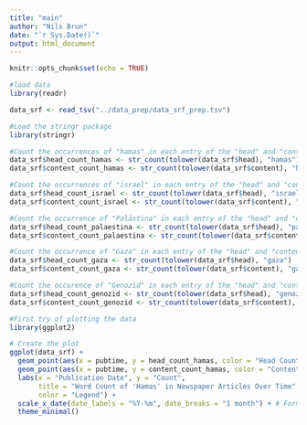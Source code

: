 ```yaml
---
title: "main"
author: "Nils Brun"
date: "`r Sys.Date()`"
output: html_document
---
```


```r
knitr::opts_chunk$set(echo = TRUE)
```

```r
#load data
library(readr)

data_srf <- read_tsv("../data_prep/data_srf_prep.tsv")
```


```r
#Load the stringr package
library(stringr)

#Count the occurrences of "hamas" in each entry of the "head" and "content" column, case insensitive
data_srf$head_count_hamas <- str_count(tolower(data_srf$head), "hamas")
data_srf$content_count_hamas <- str_count(tolower(data_srf$content), "hamas")

#Count the occurrences of "israel" in each entry of the "head" and "content" column, case insensitive
data_srf$head_count_israel <- str_count(tolower(data_srf$head), "israel")
data_srf$content_count_israel <- str_count(tolower(data_srf$content), "israel")

#Count the occurrence of "Palästina" in each entry of the "head" and "content column, case insensitive
data_srf$head_count_palaestina <- str_count(tolower(data_srf$head), "palästina")
data_srf$content_count_palaestina <- str_count(tolower(data_srf$content), "palästina")

#Count the occurrence of "Gaza" in each entry of the "head" and "content column, case insensitive
data_srf$head_count_gaza <- str_count(tolower(data_srf$head), "gaza")
data_srf$content_count_gaza <- str_count(tolower(data_srf$content), "gaza")

#Count the occurence of "Genozid" in each entry of the "head" and "content" column, case insensitive
data_srf$head_count_genozid <- str_count(tolower(data_srf$head), "genozid")
data_srf$content_count_genozid <- str_count(tolower(data_srf$content), "genozid")
```


```r
#First try of plotting the data
library(ggplot2)

# Create the plot
ggplot(data_srf) +
  geom_point(aes(x = pubtime, y = head_count_hamas, color = "Head Count Hamas")) +
  geom_point(aes(x = pubtime, y = content_count_hamas, color = "Content Count Hamas")) +
  labs(x = "Publication Date", y = "Count", 
       title = "Word Count of 'Hamas' in Newspaper Articles Over Time",
       color = "Legend") +
  scale_x_date(date_labels = "%Y-%m", date_breaks = "1 month") + # Format date axis to display monthly intervals
  theme_minimal()
```






